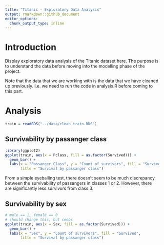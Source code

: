 ```yaml
---
title: "Titanic - Exploratory Data Analysis"
output: rmarkdown::github_document
editor_options: 
  chunk_output_type: inline
---
```


# Introduction

Display exploratory data analysis of the Titanic dataset here. The purpose is to understand the data before moving into the modelling phase of the project.  

Note that the data that we are working with is the data that we have cleaned up previously. I.e. we need to run the code in analysis.R before coming to this part.

# Analysis

```r

train = readRDS("../data/clean_train.RDS")

```

## Survivability by passanger class
```r
library(ggplot2)
ggplot(train, aes(x = Pclass, fill = as.factor(Survived))) +
  geom_bar() +
  labs(x = "Passanger Class", y = "Count of survivors", fill = "Survived",
       title = "Survival by passanger class")

```
From a simple eyeballing test, there doesn't seem to be much discrepancy between the survivability of passangers in classes 1 or 2. However, there are significantly less survivors from class 3.

## Survivability by sex
```r

# male == 1, female == 0
# should change this, but ceebs
ggplot(train, aes(x = Sex, fill = as.factor(Survived))) +
  geom_bar() +
  labs(x = "Sex", y = "Count of survivors", fill = "Survived",
       title = "Survival by passanger class")
```

